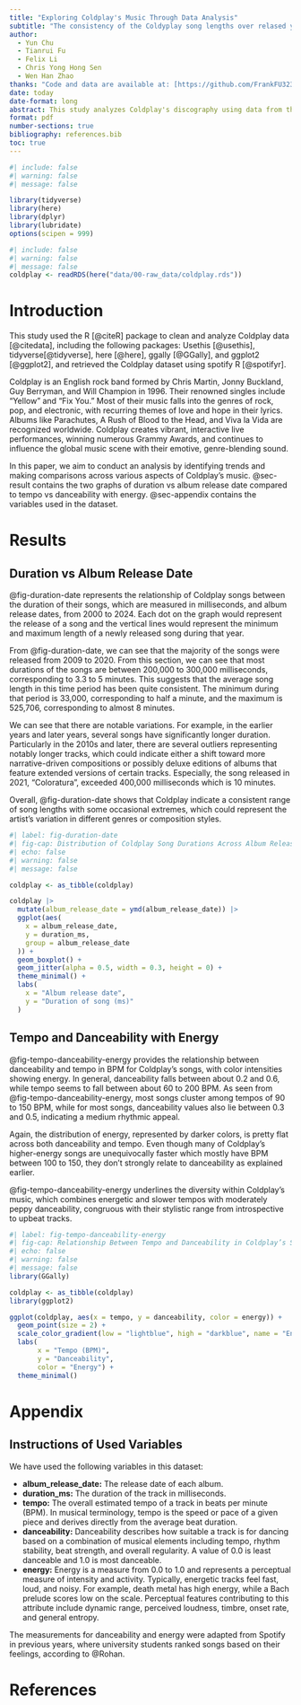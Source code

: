 ```yaml
---
title: "Exploring Coldplay's Music Through Data Analysis"
subtitle: "The consistency of the Coldyplay song lengths over relased years and uncorrelated relationship between tempo vs danceability and energy."
author: 
  - Yun Chu
  - Tianrui Fu
  - Felix Li
  - Chris Yong Hong Sen
  - Wen Han Zhao
thanks: "Code and data are available at: [https://github.com/FrankFU323/Coldplay_data_analysis.git]"
date: today
date-format: long
abstract: This study analyzes Coldplay's discography using data from the Spotify API, focusing on tempo, energy, danceability, and song lengths over the years. Utilizing various visualization techniques, we uncover trends and relationships among these features, revealing correlations between tempo and energy, as well as variations in song lengths over time. The findings provide insights into Coldplay's musical evolution and demonstrate the power of data visualization in contemporary music analysis.
format: pdf
number-sections: true
bibliography: references.bib
toc: true
---
```


```r
#| include: false
#| warning: false
#| message: false

library(tidyverse)
library(here)
library(dplyr)
library(lubridate)
options(scipen = 999)
```

```r
#| include: false
#| warning: false
#| message: false
coldplay <- readRDS(here("data/00-raw_data/coldplay.rds"))
```

# Introduction {#sec-introduction}

This study used the R [@citeR] package to clean and analyze Coldplay data [@citedata], including the following packages: Usethis [@usethis], tidyverse[@tidyverse], here [@here], ggally [@GGally], and ggplot2 [@ggplot2], and retrieved the Coldplay dataset using spotify R [@spotifyr].

Coldplay is an English rock band formed by Chris Martin, Jonny Buckland, Guy Berryman, and Will Champion in 1996. Their renowned singles include "Yellow" and "Fix You." Most of their music falls into the genres of rock, pop, and electronic, with recurring themes of love and hope in their lyrics. Albums like Parachutes, A Rush of Blood to the Head, and Viva la Vida are recognized worldwide. Coldplay creates vibrant, interactive live performances, winning numerous Grammy Awards, and continues to influence the global music scene with their emotive, genre-blending sound. 

In this paper, we aim to conduct an analysis by identifying trends and making comparisons across various aspects of Coldplay's music. @sec-result contains the two graphs of duration vs album release date compared to tempo vs danceability with energy. @sec-appendix contains the variables used in the dataset.

# Results {#sec-result}

## Duration vs Album Release Date
@fig-duration-date represents the relationship of Coldplay songs between the duration of their songs, which are measured in milliseconds, and album release dates, from 2000 to 2024. Each dot on the graph would represent the release of a song and the vertical lines would represent the minimum and maximum length of a newly released song during that year. 

From @fig-duration-date, we can see that the majority of the songs were released from 2009 to 2020. From this section, we can see that most durations of the songs are between 200,000 to 300,000 milliseconds, corresponding to 3.3 to 5 minutes. This suggests that the average song length in this time period has been quite consistent. The minimum during that period is 33,000, corresponding to half a minute, and the maximum is 525,706, corresponding to almost 8 minutes.

We can see that there are notable variations. For example, in the earlier years and later years, several songs have significantly longer duration. Particularly in the 2010s and later, there are several outliers representing notably longer tracks, which could indicate either a shift toward more narrative-driven compositions or possibly deluxe editions of albums that feature extended versions of certain tracks. Especially, the song released in 2021, “Coloratura”, exceeded 400,000 milliseconds which is 10 minutes. 

Overall, @fig-duration-date shows that Coldplay indicate a consistent range of song lengths with some occasional extremes, which could represent the artist's variation in different genres or composition styles.

```r
#| label: fig-duration-date
#| fig-cap: Distribution of Coldplay Song Durations Across Album Release Dates
#| echo: false
#| warning: false
#| message: false

coldplay <- as_tibble(coldplay)

coldplay |>
  mutate(album_release_date = ymd(album_release_date)) |>
  ggplot(aes(
    x = album_release_date,
    y = duration_ms,
    group = album_release_date
  )) +
  geom_boxplot() +
  geom_jitter(alpha = 0.5, width = 0.3, height = 0) +
  theme_minimal() +
  labs(
    x = "Album release date",
    y = "Duration of song (ms)"
  )
```
\newpage

## Tempo and Danceability with Energy
@fig-tempo-danceability-energy provides the relationship between danceability and tempo in BPM for Coldplay's songs, with color intensities showing energy. In general, danceability falls between about 0.2 and 0.6, while tempo seems to fall between about 60 to 200 BPM. As seen from @fig-tempo-danceability-energy, most songs cluster among tempos of 90 to 150 BPM, while for most songs, danceability values also lie between 0.3 and 0.5, indicating a medium rhythmic appeal.

Again, the distribution of energy, represented by darker colors, is pretty flat across both danceability and tempo. Even though many of Coldplay's higher-energy songs are unequivocally faster which mostly have BPM between 100 to 150, they don't strongly relate to danceability as explained earlier.

@fig-tempo-danceability-energy underlines the diversity within Coldplay's music, which combines energetic and slower tempos with moderately peppy danceability, congruous with their stylistic range from introspective to upbeat tracks.
```r
#| label: fig-tempo-danceability-energy
#| fig-cap: Relationship Between Tempo and Danceability in Coldplay’s Songs
#| echo: false
#| warning: false
#| message: false
library(GGally)

coldplay <- as_tibble(coldplay)
library(ggplot2)

ggplot(coldplay, aes(x = tempo, y = danceability, color = energy)) +
  geom_point(size = 2) + 
  scale_color_gradient(low = "lightblue", high = "darkblue", name = "Energy") + 
  labs(
       x = "Tempo (BPM)",
       y = "Danceability",
       color = "Energy") +
  theme_minimal() 
```

\newpage

\appendix
# Appendix {#sec-appendix}

## Instructions of Used Variables
We have used the following variables in this dataset: 

- **album_release_date:** The release date of each album. 
- **duration_ms:** The duration of the track in milliseconds.
- **tempo:** The overall estimated tempo of a track in beats per minute (BPM). In musical terminology, tempo is the speed or pace of a given piece and derives directly from the average beat duration. 
- **danceability:** Danceability describes how suitable a track is for dancing based on a combination of musical elements including tempo, rhythm stability, beat strength, and overall regularity. A value of 0.0 is least danceable and 1.0 is most danceable. 
- **energy:** Energy is a measure from 0.0 to 1.0 and represents a perceptual measure of intensity and activity. Typically, energetic tracks feel fast, loud, and noisy. For example, death metal has high energy, while a Bach prelude scores low on the scale. Perceptual features contributing to this attribute include dynamic range, perceived loudness, timbre, onset rate, and general entropy. 

The measurements for danceability and energy were adapted from Spotify in previous years, where university students ranked songs based on their feelings, according to @Rohan.

\newpage

# References {#sec-references}


